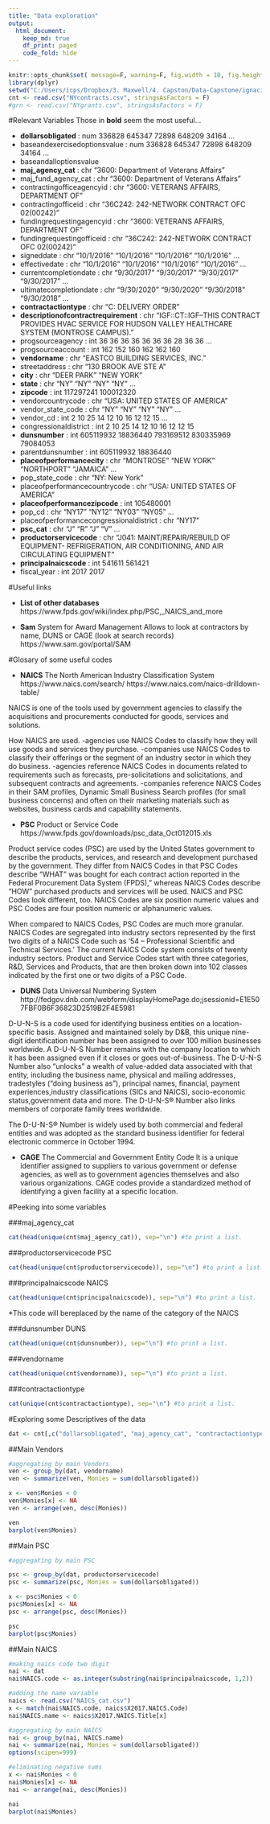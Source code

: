 ```yaml
---
title: "Data exploration"
output: 
  html_document:
    keep_md: true
    df_print: paged
    code_fold: hide
---
```


```r
knitr::opts_chunk$set( message=F, warning=F, fig.width = 10, fig.height = 10 )
library(dplyr)
setwd("C:/Users/icps/Dropbox/3. Maxwell/4. Capston/Data-Capstone/ignacio")
cnt <- read.csv("NYcontracts.csv", stringsAsFactors = F)
#grn <- read.csv("NYgrants.csv", stringsAsFactors = F)
```


#Relevant Variables
Those in **bold** seem the most useful... 

 * **dollarsobligated**                                : num  336828 645347 72898 648209 34164 ...
 * baseandexercisedoptionsvalue                    : num  336828 645347 72898 648209 34164 ...
 * baseandalloptionsvalue
 * **maj_agency_cat**                                  : chr  "3600: Department of Veterans Affairs"
 * maj_fund_agency_cat                             : chr  "3600: Department of Veterans Affairs"
 * contractingofficeagencyid                       : chr  "3600: VETERANS AFFAIRS, DEPARTMENT OF"
 * contractingofficeid                             : chr  "36C242: 242-NETWORK CONTRACT OFC 02(00242)"
 * fundingrequestingagencyid                       : chr  "3600: VETERANS AFFAIRS, DEPARTMENT OF"
 * fundingrequestingofficeid                       : chr  "36C242: 242-NETWORK CONTRACT OFC 02(00242)"
 * signeddate                                      : chr  "10/1/2016" "10/1/2016" "10/1/2016" "10/1/2016" ...
 * effectivedate                                   : chr  "10/1/2016" "10/1/2016" "10/1/2016" "10/1/2016" ...
 * currentcompletiondate                           : chr  "9/30/2017" "9/30/2017" "9/30/2017" "9/30/2017" ...
 * ultimatecompletiondate                          : chr  "9/30/2020" "9/30/2020" "9/30/2018" "9/30/2018" ...
 * **contractactiontype**                              : chr  "C: DELIVERY ORDER"
 * **descriptionofcontractrequirement**                : chr  "IGF::CT::IGF--THIS CONTRACT PROVIDES HVAC SERVICE FOR HUDSON VALLEY HEALTHCARE SYSTEM (MONTROSE CAMPUS)."
 * progsourceagency                                : int  36 36 36 36 36 36 36 28 36 36 ...
 * progsourceaccount                               : int  162 152 160 162 162 160
 * **vendorname**                                     : chr  "EASTCO BUILDING SERVICES, INC."
 * streetaddress                                   : chr  "130 BROOK AVE STE A"
 * **city**                                            : chr  "DEER PARK" "NEW YORK"
 * **state**                                           : chr  "NY" "NY" "NY" "NY" ...
 * **zipcode**                                         : int  117297241 100012320
 * vendorcountrycode                               : chr  "USA: UNITED STATES OF AMERICA"
 * vendor_state_code                               : chr  "NY" "NY" "NY" "NY" ...
 * vendor_cd                                       : int  2 10 25 14 12 10 16 12 12 15 ...
 * congressionaldistrict                           : int  2 10 25 14 12 10 16 12 12 15
 * **dunsnumber**                                      : int  605119932 18836440 793169512 830335969 79084053 
 * parentdunsnumber                                : int  605119932 18836440
 * **placeofperformancecity**                         : chr  "MONTROSE" "NEW YORK" "NORTHPORT" "JAMAICA" ...
 * pop_state_code                                  : chr  "NY: New York"
 * placeofperformancecountrycode                   : chr  "USA: UNITED STATES OF AMERICA"
 * **placeofperformancezipcode**                       : int  105480001
 * pop_cd                                          : chr  "NY17" "NY12" "NY03" "NY05" ...
 * placeofperformancecongressionaldistrict         : chr  "NY17"
 * **psc_cat**                                         : chr  "J" "R" "J" "V" ...
 * **productorservicecode**                            : chr  "J041: MAINT/REPAIR/REBUILD OF EQUIPMENT- REFRIGERATION, AIR CONDITIONING, AND AIR CIRCULATING EQUIPMENT"
 * **principalnaicscode**                              : int  541611 561421
 * fiscal_year                                     : int  2017 2017


#Useful links

* **List of other databases**
https://www.fpds.gov/wiki/index.php/PSC,_NAICS_and_more

* **Sam** System for Award Management
Allows to look at contractors by name, DUNS or CAGE (look at search records)
https://www.sam.gov/portal/SAM

#Glosary of some useful codes

* **NAICS** The North American Industry Classification System
https://www.naics.com/search/
https://www.naics.com/naics-drilldown-table/

NAICS is one of the tools used by government agencies to classify the acquisitions and procurements conducted for goods, services and solutions.

How NAICS are used.
-agencies use NAICS Codes to classify how they will use goods and services they purchase.
-companies use NAICS Codes to classify their offerings or the segment of an industry sector in which they do business.
-agencies reference NAICS Codes in documents related to requirements such as forecasts, pre-solicitations and solicitations, and subsequent contracts and agreements.
-companies reference NAICS Codes in their SAM profiles, Dynamic Small Business Search profiles (for small business concerns) and often on their marketing materials such as websites, business cards and capability statements.

* **PSC** Product or Service Code
https://www.fpds.gov/downloads/psc_data_Oct012015.xls

Product service codes (PSC) are used by the United States government to describe the products, services, and research and development purchased by the government. 
They differ from NAICS Codes in that PSC Codes describe “WHAT” was bought for each contract action reported in the Federal Procurement Data System (FPDS),” whereas NAICS Codes describe “HOW” purchased products and services will be used. NAICS and PSC Codes look different, too. NAICS Codes are six position numeric values and PSC Codes are four position numeric or alphanumeric values.

When compared to NAICS Codes, PSC Codes are much more granular. NAICS Codes are segregated into industry sectors represented by the first two digits of a NAICS Code such as ‘54 – Professional Scientific and Technical Services.’ The current NAICS Code system consists of twenty industry sectors. Product and Service Codes start with three categories, R&D, Services and Products, that are then broken down into 102 classes indicated by the first one or two digits of a PSC Code.

* **DUNS** Data Universal Numbering System
http://fedgov.dnb.com/webform/displayHomePage.do;jsessionid=E1E507FBF0B6F36823D2519B2F4E5981

D-U-N-S is a code used for identifying business entities on a location-specific basis. Assigned and maintained solely by D&B, this unique nine-digit identification number has been assigned to over 100 million businesses worldwide. 
A D-U-N-S Number remains with the company location to which it has been assigned even if it closes or goes out-of-business.
The D-U-N-S Number also "unlocks" a wealth of value-added data associated with that entity, including the business name, physical and mailing addresses, tradestyles ("doing business as"), principal names, financial, payment experiences,industry classifications (SICs and NAICS), socio-economic status,government data and more. The D-U-N-S® Number also links members of corporate family trees worldwide.

The D-U-N-S® Number is widely used by both commercial and federal entities and was adopted as the standard business identifier for federal electronic commerce in October 1994.

* **CAGE** The Commercial and Government Entity Code
It is a unique identifier assigned to suppliers to various government or defense agencies, as well as to government agencies themselves and also various organizations. CAGE codes provide a standardized method of identifying a given facility at a specific location.

#Peeking into some variables

###maj_agency_cat

```r
cat(head(unique(cnt$maj_agency_cat)), sep="\n") #to print a list.
```

###productorservicecode PSC
```r
cat(head(unique(cnt$productorservicecode)), sep="\n") #to print a list.
```

###principalnaicscode NAICS
```r
cat(head(unique(cnt$principalnaicscode)), sep="\n") #to print a list.
```
*This code will bereplaced by the name of the category of the NAICS

###dunsnumber DUNS
```r
cat(head(unique(cnt$dunsnumber)), sep="\n") #to print a list.
```

###vendorname
```r
cat(head(unique(cnt$vendorname)), sep="\n") #to print a list.
```

###contractactiontype
```r
cat(unique(cnt$contractactiontype), sep="\n") #to print a list.
```


#Exploring some Descriptives of the data

```r
dat <- cnt[,c("dollarsobligated", "maj_agency_cat", "contractactiontype", "vendorname", "productorservicecode", "principalnaicscode")]
```

##Main Vendors
```r
#aggregating by main Vendors
ven <- group_by(dat, vendorname)
ven <- summarize(ven, Monies = sum(dollarsobligated))

x <- ven$Monies < 0 
ven$Monies[x] <- NA
ven <- arrange(ven, desc(Monies))

ven
barplot(ven$Monies)

```


##Main PSC
```r
#aggregating by main PSC

psc <- group_by(dat, productorservicecode)
psc <- summarize(psc, Monies = sum(dollarsobligated))

x <- psc$Monies < 0 
psc$Monies[x] <- NA
psc <- arrange(psc, desc(Monies))

psc
barplot(psc$Monies)

```

##Main NAICS
```r
#making naics code two digit
nai <- dat
nai$NAICS.code <- as.integer(substring(nai$principalnaicscode, 1,2))

#adding the name variable
naics <- read.csv("NAICS_cat.csv")
x <- match(nai$NAICS.code, naics$X2017.NAICS.Code)
nai$NAICS.name <- naics$X2017.NAICS.Title[x]

#aggregating by main NAICS
nai <- group_by(nai, NAICS.name)
nai <- summarize(nai, Monies = sum(dollarsobligated))
options(scipen=999)

#eliminating negative sums
x <- nai$Monies < 0 
nai$Monies[x] <- NA
nai <- arrange(nai, desc(Monies))

nai
barplot(nai$Monies)
```
